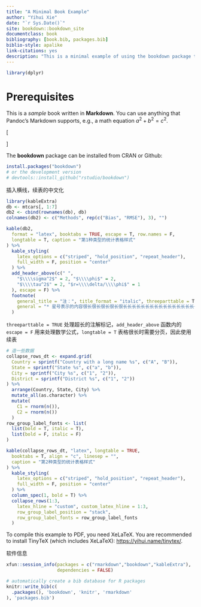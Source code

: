 ```yaml
--- 
title: "A Minimal Book Example"
author: "Yihui Xie"
date: "`r Sys.Date()`"
site: bookdown::bookdown_site
documentclass: book
bibliography: [book.bib, packages.bib]
biblio-style: apalike
link-citations: yes
description: "This is a minimal example of using the bookdown package to write a book. The output format for this example is bookdown::gitbook."
---
```


```r
library(dplyr)
```


# Prerequisites

This is a _sample_ book written in **Markdown**. You can use anything that Pandoc's Markdown supports, e.g., a math equation $a^2 + b^2 = c^2$.

\[
\begin{array}{rcll}
p(\boldsymbol{\theta}|Y)  & =  & \displaystyle \frac{p(\boldsymbol{\theta},Y)}{p(Y)}
& \mbox{ [条件概率定义]}
\\[4pt]
& = & \displaystyle \frac{p(Y|\boldsymbol{\theta}) p(\boldsymbol{\theta})}{p(Y)}
& \mbox{ [链式法则]}
\\[4pt]
& = & \displaystyle \frac{p(Y|\boldsymbol{\theta})p(\boldsymbol{\theta})}{\int_{\Theta}p(Y,\boldsymbol{\theta})d\boldsymbol{\theta}}
& \mbox{ [全概率公式]}
\\[4pt]
& = & \displaystyle \frac{p(Y|\boldsymbol{\theta})p(\boldsymbol{\theta})}{\int_{\Theta}p(Y|\boldsymbol{\theta})p(\boldsymbol{\theta})d\boldsymbol{\theta}}
& \mbox{ [链式法则]}
\\[4pt]
& \propto & \displaystyle p(Y|\boldsymbol{\theta})p(\boldsymbol{\theta})
& \mbox{ [Y 是固定的]}
\end{array}
\]

The **bookdown** package can be installed from CRAN or Github:


```r
install.packages("bookdown")
# or the development version
# devtools::install_github("rstudio/bookdown")
```

插入横线，续表的中文化

```r
library(kableExtra)
db <- mtcars[, 1:7]
db2 <- cbind(rownames(db), db)
colnames(db2) <- c("Methods", rep(c("Bias", "RMSE"), 3), "")

kable(db2,
  format = "latex", booktabs = TRUE, escape = T, row.names = F,
  longtable = T, caption = "第1种类型的统计表格样式"
) %>%
  kable_styling(
    latex_options = c("striped", "hold_position", "repeat_header"),
    full_width = F, position = "center"
  ) %>%
  add_header_above(c(" ",
    "$\\\\sigma^2$" = 2, "$\\\\phi$" = 2,
    "$\\\\tau^2$" = 2, "$r=\\\\delta/\\\\phi$" = 1
  ), escape = F) %>%
  footnote(
    general_title = "注：", title_format = "italic", threeparttable = T,
    general = "* 星号表示的内容很长很长很长很长很长长长长长长长长长长长长长长长长长"
  )
```

`threeparttable = TRUE` 处理超长的注解标记，`add_header_above` 函数内的 `escape = F` 用来处理数学公式，`longtable = T` 表格很长时需要分页，因此使用续表

```r
# 造一些数据
collapse_rows_dt <- expand.grid(
  Country = sprintf("Country with a long name %s", c("A", "B")),
  State = sprintf("State %s", c("a", "b")),
  City = sprintf("City %s", c("1", "2")),
  District = sprintf("District %s", c("1", "2"))
) %>%
  arrange(Country, State, City) %>%
  mutate_all(as.character) %>%
  mutate(
    C1 = rnorm(n()),
    C2 = rnorm(n())
  )
row_group_label_fonts <- list(
  list(bold = T, italic = T),
  list(bold = F, italic = F)
)

kable(collapse_rows_dt, "latex", longtable = TRUE,
  booktabs = T, align = "c", linesep = "",
  caption = "第2种类型的统计表格样式"
) %>%
  kable_styling(
    latex_options = c("striped", "hold_position", "repeat_header"),
    full_width = F, position = "center"
  ) %>% 
  column_spec(1, bold = T) %>%
  collapse_rows(1:3,
    latex_hline = "custom", custom_latex_hline = 1:3,
    row_group_label_position = "stack",
    row_group_label_fonts = row_group_label_fonts
  )
```

To compile this example to PDF, you need XeLaTeX. You are recommended to install TinyTeX (which includes XeLaTeX): <https://yihui.name/tinytex/>.

软件信息

```r
xfun::session_info(packages = c("rmarkdown","bookdown","kableExtra"),
                   dependencies = FALSE)
```


```r
# automatically create a bib database for R packages
knitr::write_bib(c(
  .packages(), 'bookdown', 'knitr', 'rmarkdown'
), 'packages.bib')
```
